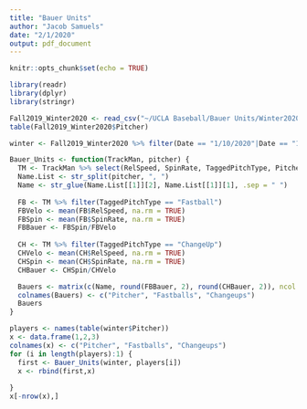 ```yaml
---
title: "Bauer Units"
author: "Jacob Samuels"
date: "2/1/2020"
output: pdf_document
---
```


```r
knitr::opts_chunk$set(echo = TRUE)
```

```r
library(readr)
library(dplyr)
library(stringr)

Fall2019_Winter2020 <- read_csv("~/UCLA Baseball/Bauer Units/Winter2020.csv", skip = 3)
table(Fall2019_Winter2020$Pitcher)

winter <- Fall2019_Winter2020 %>% filter(Date == "1/10/2020"|Date == "1/14/2020"|Date == "1/17/2020"|Date == "1/18/2020"| Date == "1/21/2020"|Date == "1/24/2020"|Date == "1/25/2020"|Date == "1/28/2020"|Date == "1/31/2020") %>% filter(Pitcher == "Bergin, Jesse"| Pitcher == "Chaidez, Adrian"| Pitcher == "Colwell, Daniel"| Pitcher == "Filby, Jack"| Pitcher == "Hahn, Josh"| Pitcher == "Harrison, Charles"| Pitcher == "Karros, Jared"| Pitcher == "Mora, Kyle"| Pitcher == "Mullen, Sean"| Pitcher == "Nastrini, Nick"| Pitcher == "Pettway, Zach"| Pitcher == "Powell, Holden"| Pitcher == "Rubi, Felix"| Pitcher == "Saum, Jake"| Pitcher == "Scheidler, Nick"| Pitcher == "Townsend, Michael")
```

```r
Bauer_Units <- function(TrackMan, pitcher) {
  TM <- TrackMan %>% select(RelSpeed, SpinRate, TaggedPitchType, Pitcher) %>% filter(Pitcher == pitcher)
  Name.List <- str_split(pitcher, ", ")
  Name <- str_glue(Name.List[[1]][2], Name.List[[1]][1], .sep = " ")
  
  FB <- TM %>% filter(TaggedPitchType == "Fastball")
  FBVelo <- mean(FB$RelSpeed, na.rm = TRUE)
  FBSpin <- mean(FB$SpinRate, na.rm = TRUE)
  FBBauer <- FBSpin/FBVelo
  
  CH <- TM %>% filter(TaggedPitchType == "ChangeUp")
  CHVelo <- mean(CH$RelSpeed, na.rm = TRUE)
  CHSpin <- mean(CH$SpinRate, na.rm = TRUE)
  CHBauer <- CHSpin/CHVelo

  Bauers <- matrix(c(Name, round(FBBauer, 2), round(CHBauer, 2)), ncol = 3)
  colnames(Bauers) <- c("Pitcher", "Fastballs", "Changeups")
  Bauers
}
```


```r
players <- names(table(winter$Pitcher))
x <- data.frame(1,2,3)
colnames(x) <- c("Pitcher", "Fastballs", "Changeups")
for (i in length(players):1) {
  first <- Bauer_Units(winter, players[i])
  x <- rbind(first,x)
  
}
x[-nrow(x),]
```

